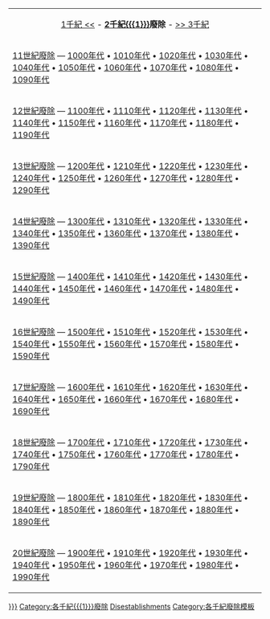 <!-- for 2nd-millennium disestablishments in _country_ categories -->
<!-- use like this: {{EstcatCountry2ndMillennium|the United States|United States}} -->
{| id="toc" align=center
| style="text-align:center;" | [[:category:1千紀{{{1}}}廢除|1千紀 <<]] - '''[[2千紀]][[{{{1}}}]]廢除''' - [[:category:3千紀{{{1}}}廢除|>> 3千紀]]
|-
|[[:Category:11世紀{{{1}}}廢除|11世紀{{{1}}}廢除]] &mdash; [[:Category:1000年代{{{1}}}廢除|1000年代]] • [[:Category:1010年代{{{1}}}廢除|1010年代]] • [[:Category:1020年代{{{1}}}廢除|1020年代]] • [[:Category:1030年代{{{1}}}廢除|1030年代]] • [[:Category:1040年代{{{1}}}廢除|1040年代]] • [[:Category:1050年代{{{1}}}廢除|1050年代]] • [[:Category:1060年代{{{1}}}廢除|1060年代]] • [[:Category:1070年代{{{1}}}廢除|1070年代]] • [[:Category:1080年代{{{1}}}廢除|1080年代]] • [[:Category:1090年代{{{1}}}廢除|1090年代]]
|-
|[[:Category:12世紀{{{1}}}廢除|12世紀{{{1}}}廢除]] &mdash; [[:Category:1100年代{{{1}}}廢除|1100年代]] • [[:Category:1110年代{{{1}}}廢除|1110年代]] • [[:Category:1120年代{{{1}}}廢除|1120年代]] • [[:Category:1130年代{{{1}}}廢除|1130年代]] • [[:Category:1140年代{{{1}}}廢除|1140年代]] • [[:Category:1150年代{{{1}}}廢除|1150年代]] • [[:Category:1160年代{{{1}}}廢除|1160年代]] • [[:Category:1170年代{{{1}}}廢除|1170年代]] • [[:Category:1180年代{{{1}}}廢除|1180年代]] • [[:Category:1190年代{{{1}}}廢除|1190年代]]
|-
|[[:Category:13世紀{{{1}}}廢除|13世紀{{{1}}}廢除]] &mdash; [[:Category:1200年代{{{1}}}廢除|1200年代]] • [[:Category:1210年代{{{1}}}廢除|1210年代]] • [[:Category:1220年代{{{1}}}廢除|1220年代]] • [[:Category:1230年代{{{1}}}廢除|1230年代]] • [[:Category:1240年代{{{1}}}廢除|1240年代]] • [[:Category:1250年代{{{1}}}廢除|1250年代]] • [[:Category:1260年代{{{1}}}廢除|1260年代]] • [[:Category:1270年代{{{1}}}廢除|1270年代]] • [[:Category:1280年代{{{1}}}廢除|1280年代]] • [[:Category:1290年代{{{1}}}廢除|1290年代]]
|-
|[[:Category:14世紀{{{1}}}廢除|14世紀{{{1}}}廢除]] &mdash; [[:Category:1300年代{{{1}}}廢除|1300年代]] • [[:Category:1310年代{{{1}}}廢除|1310年代]] • [[:Category:1320年代{{{1}}}廢除|1320年代]] • [[:Category:1330年代{{{1}}}廢除|1330年代]] • [[:Category:1340年代{{{1}}}廢除|1340年代]] • [[:Category:1350年代{{{1}}}廢除|1350年代]] • [[:Category:1360年代{{{1}}}廢除|1360年代]] • [[:Category:1370年代{{{1}}}廢除|1370年代]] • [[:Category:1380年代{{{1}}}廢除|1380年代]] • [[:Category:1390年代{{{1}}}廢除|1390年代]]
|-
|[[:Category:15世紀{{{1}}}廢除|15世紀{{{1}}}廢除]] &mdash; [[:Category:1400年代{{{1}}}廢除|1400年代]] • [[:Category:1410年代{{{1}}}廢除|1410年代]] • [[:Category:1420年代{{{1}}}廢除|1420年代]] • [[:Category:1430年代{{{1}}}廢除|1430年代]] • [[:Category:1440年代{{{1}}}廢除|1440年代]] • [[:Category:1450年代{{{1}}}廢除|1450年代]] • [[:Category:1460年代{{{1}}}廢除|1460年代]] • [[:Category:1470年代{{{1}}}廢除|1470年代]] • [[:Category:1480年代{{{1}}}廢除|1480年代]] • [[:Category:1490年代{{{1}}}廢除|1490年代]]
|-
|[[:Category:16世紀{{{1}}}廢除|16世紀{{{1}}}廢除]] &mdash; [[:Category:1500年代{{{1}}}廢除|1500年代]] • [[:Category:1510年代{{{1}}}廢除|1510年代]] • [[:Category:1520年代{{{1}}}廢除|1520年代]] • [[:Category:1530年代{{{1}}}廢除|1530年代]] • [[:Category:1540年代{{{1}}}廢除|1540年代]] • [[:Category:1550年代{{{1}}}廢除|1550年代]] • [[:Category:1560年代{{{1}}}廢除|1560年代]] • [[:Category:1570年代{{{1}}}廢除|1570年代]] • [[:Category:1580年代{{{1}}}廢除|1580年代]] • [[:Category:1590年代{{{1}}}廢除|1590年代]]
|-
|[[:Category:17世紀{{{1}}}廢除|17世紀{{{1}}}廢除]] &mdash; [[:Category:1600年代{{{1}}}廢除|1600年代]] • [[:Category:1610年代{{{1}}}廢除|1610年代]] • [[:Category:1620年代{{{1}}}廢除|1620年代]] • [[:Category:1630年代{{{1}}}廢除|1630年代]] • [[:Category:1640年代{{{1}}}廢除|1640年代]] • [[:Category:1650年代{{{1}}}廢除|1650年代]] • [[:Category:1660年代{{{1}}}廢除|1660年代]] • [[:Category:1670年代{{{1}}}廢除|1670年代]] • [[:Category:1680年代{{{1}}}廢除|1680年代]] • [[:Category:1690年代{{{1}}}廢除|1690年代]]
|-
|[[:Category:18世紀{{{1}}}廢除|18世紀{{{1}}}廢除]] &mdash; [[:Category:1700年代{{{1}}}廢除|1700年代]] • [[:Category:1710年代{{{1}}}廢除|1710年代]] • [[:Category:1720年代{{{1}}}廢除|1720年代]] • [[:Category:1730年代{{{1}}}廢除|1730年代]] • [[:Category:1740年代{{{1}}}廢除|1740年代]] • [[:Category:1750年代{{{1}}}廢除|1750年代]] • [[:Category:1760年代{{{1}}}廢除|1760年代]] • [[:Category:1770年代{{{1}}}廢除|1770年代]] • [[:Category:1780年代{{{1}}}廢除|1780年代]] • [[:Category:1790年代{{{1}}}廢除|1790年代]]
|-
|[[:Category:19世紀{{{1}}}廢除|19世紀{{{1}}}廢除]] &mdash; [[:Category:1800年代{{{1}}}廢除|1800年代]] • [[:Category:1810年代{{{1}}}廢除|1810年代]] • [[:Category:1820年代{{{1}}}廢除|1820年代]] • [[:Category:1830年代{{{1}}}廢除|1830年代]] • [[:Category:1840年代{{{1}}}廢除|1840年代]] • [[:Category:1850年代{{{1}}}廢除|1850年代]] • [[:Category:1860年代{{{1}}}廢除|1860年代]] • [[:Category:1870年代{{{1}}}廢除|1870年代]] • [[:Category:1880年代{{{1}}}廢除|1880年代]] • [[:Category:1890年代{{{1}}}廢除|1890年代]]
|-
|[[:Category:20世紀{{{1}}}廢除|20世紀{{{1}}}廢除]] &mdash; [[:Category:1900年代{{{1}}}廢除|1900年代]] • [[:Category:1910年代{{{1}}}廢除|1910年代]] • [[:Category:1920年代{{{1}}}廢除|1920年代]] • [[:Category:1930年代{{{1}}}廢除|1930年代]] • [[:Category:1940年代{{{1}}}廢除|1940年代]] • [[:Category:1950年代{{{1}}}廢除|1950年代]] • [[:Category:1960年代{{{1}}}廢除|1960年代]] • [[:Category:1970年代{{{1}}}廢除|1970年代]] • [[:Category:1980年代{{{1}}}廢除|1980年代]] • [[:Category:1990年代{{{1}}}廢除|1990年代]]
|}
<includeonly>
[[Category:2千紀各國廢除|{{{2|{{{1}}}}}}]]
[[Category:各千紀{{{1}}}廢除]]
[[Category:2千紀{{{1}}}|Disestablishments]]
</includeonly><noinclude>
{{documentation}}
[[Category:各千紀廢除模板]]
</noinclude>